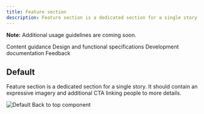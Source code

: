 ```yaml
---
title: Feature section
description: Feature section is a dedicated section for a single story.
---
```



<ComponentDescription name="Feature section" type="layout" />

<InlineNotification>

**Note:** Additional usage guidelines are coming soon.

</InlineNotification>

<AnchorLinks>

<AnchorLink>Content guidance</AnchorLink>
<AnchorLink>Design and functional specifications</AnchorLink>
<AnchorLink>Development documentation</AnchorLink>
<AnchorLink>Feedback</AnchorLink>

</AnchorLinks>


## Default

Feature section is a dedicated section for a single story. It should contain an expressive imagery and additional CTA linking people to more details.

<Row>
<Column colMd={8} colLg={8}>

![Default Back to top component](../../images/component/feature-section/feature-section.png)

</Column>
</Row>

<ComponentFooter name="Feature section" type="layout" />
